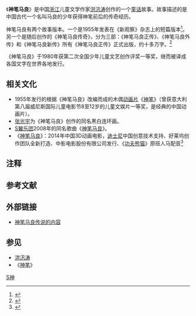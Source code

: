 {{otheruses|other=名为马良的[[三国|三国]]时期人物|马良}}

《'''神笔马良'''》是中国[[浙江|浙江]]儿童文学作家[[洪汛涛|洪汛涛]]创作的一个[[童话|童话]]故事。故事描述的是中国古代一个名叫马良的少年获得神笔前后的传奇经历。

神笔马良有两个故事版本。一个是1955年发表在《新观察》杂志上的短篇版本<ref>{{cite journal|title=神笔马良|journal=《新观察》|year=1955|volume=第3期|author=了的（洪汛涛[[笔名|笔名]]）}}</ref>。另一个是随后创作的《神笔马良传奇》，分为三部：《神笔马良正传》、《神笔马良外传》和《神笔马良新传》所有《神笔马良正传》正式出版，约十多万字。<ref>{{cite book |title=《儿童文学40年》|author=年红|page=203|publisher=Pelangi Publishing Group|isbn=9789835031861 }}</ref>{{NoteTag|[[洪汛涛|洪汛涛]]于2001年去世，并未能完成另外两部作品。}}

《神笔马良》于1980年获第二次全国少年儿童文艺创作评奖一等奖，继而被译成各国文字在世界各地发行。

== 相关文化 ==
* 1955年发行的根据《神笔马良》改编而成的木偶[[动画片|动画片]]《[[神笔|神笔]]》（曾获意大利第八届威尼斯国际儿童电影节8至12岁的儿童文娱片一等奖，是经典的中国动画片）。
* [[张光宇|张光宇]]为《神笔马良》创作的同名黑白连环画。
* [[S翼乐团|S翼乐团]]2008年的同名歌曲《[[神笔马良_(歌曲)|神笔马良]]》。
*《[[神笔马良_(电影)|神笔马良]]》：2014年中国3D动画电影，[[迪士尼|迪士尼]]中国创意技术支持、好莱坞创作团队全新打造、中影电影股份有限公司发行、《[[功夫熊猫|功夫熊猫]]》原班人马配音<ref >{{cite web |url=http://ent.163.com/14/0522/09/9SRBLAD5000300B1.html |title=《神笔马良》先导海报预告双发 中西方风格混搭 |website=网易娱乐 |date=2014-05-22 |access-date= |archive-date=2016-03-05 |archive-url=https://web.archive.org/web/20160305021451/http://ent.163.com/14/0522/09/9SRBLAD5000300B1.html |dead-url=no }}</ref>

== 注释 ==
{{NoteFoot}}

== 参考文献 ==
{{Reflist}}

== 外部链接 ==
* [https://web.archive.org/web/20081208095916/http://www.nongli.com/Doc/0409/1818282.htm 神笔马良传说的内容]

== 参见 ==
* [[洪汛涛|洪汛涛]]
* 《[[神笔|神笔]]》


[[Category:童话|S神]]